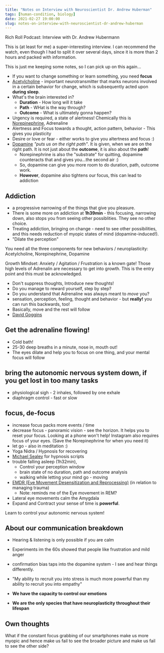 ```yaml
---
title: "Notes on Interview with Neuroscientist Dr. Andrew Huberman"
tags: [human-condition, biology]
date: 2021-02-27 19:00:00
slug: notes-on-interview-with-neuroscientist-dr-andrew-huberman
---
```


<YouTubeEmbed link="https://www.youtube.com/embed/SwQhKFMxmDY" />
<figcaption>Rich Roll Podcast: Interview with Dr. Andrew Hubermann</figcaption>

This is (at least for me) a super-interesting interview. I can recommend the watch, even though I had to split it over several days, since it is more than 2 hours and packed with information.

This is just me keeping some notes, so I can pick up on this again…

* If you want to change something or learn something, you need **focus**
* [Acetylcholine][1] - important neurotransmitter that marks neurons involved in a certain behavior for change, which is subsequently acted upon **during sleep**.
* What's the brain interested in? 
  * **Duration** - How long will it take
  * **Path** - WHat is the way through?
  * **Outcome** - What is ultimately gonna happen?
* Urgency is required, a state of alertness! Chemically this is [Norepinephrine][2], Adrenaline
* Alertness and Focus towards a thought, action pattern, behavior - This gives you plasticity
* Desire or love or fear - either works to give you altertness and focus :)
* [Dopamine][3] _"puts us on the right path"_. It is given, when we are on the right path. It is not just about the **outcome**, it is also about the **path**!
  * Norepinephrine is also the "substrate" for quitting, dopamine counteracts that and gives you...the second air :)
  * So, dopamine can give you more room to do duration, path, outcome work.
  * **However**, dopamine also tightens our focus, this can lead to addiction

## Addiction
*  a progressive narrowing of the things that give you pleasure. 
* There is some more on addiction at **1h39min** - this focusing, narrowing down, also stops you from seeing other possiblities. They see no other choice.
* Treating addiction, bringing on change - need to see other possibilities, and this needs reduction of myopic states of mind (dopamine-induced!).
* "Dilate the perception"

You need all the three components for new behaviors / neuroplasticity: Acetylcholine, Norepinephrine, Dopamine

<Info>Growth Mindset: Anxiety / Agitation / Frustration is a known gate! Those high levels of Adrenalin are necessary to get into growth. This is the entry point and this must be acknowledged.</Info>

* Don't suppress thoughts, Introduce new thoughts!
* Do you manage to reward yourself, step by step?
* Do you understand that Adrenaline was always meant to *move* you?
* sensation, perception, feeling, thought and behavior - but **really!** you can run this backwards, too!
* Basically, move and the rest will follow
* [David Goggins][5]

## Get the adrenaline flowing!
* Cold bath!
* 25-30 deep breaths in a minute, nose in, mouth out!
* The eyes dilate and help you to focus on one thing, and your mental focus will follow

## bring the autonomic nervous system down, if you get lost in too many tasks
* physiological sigh - 2 inhales, followed by one exhale
* diaphragm control - fast or slow

## focus, de-focus
* increase focus packs more events / time
* decrease focus - panoramic vision - see the horizon. It helps you to reset your focus. Looking at a phone won't help! Instagram also requires focus of your eyes. (Save the Norepinephrine for when you need it)
* let go - also in meditation :)
* Yoga Nidra / Hypnosis for recovering
* [Michael Sealey][6] for hypnosis scripts
* trouble falling asleep (1h32min), 
  * Control your perception window
  * brain state of no duration, path and outcome analysis
  * walking while letting your mind go - moving 
* [EMDR (Eye Movement Desensitization and Reprocessing)][4] (in relation to managing trauma)
  * Note: reminds me of the Eye movement in REM?
* Lateral eye movements calm the Amygdala
* Expand and Contract your sense of time is **powerful**.


<Info>Learn to control your autonomic nervous system!</Info>


## About our communication breakdown

* Hearing & listening is only possible if you are calm
* Experiments im the 60s showed that people like frustration and mild anger
* confirmation bias taps into the dopamine system - I see and hear things differently.
* "My ability to recruit you into stress is much more powerful than my ability to recruit you into empathy"


* **We have the capacity to control our emotions**
* **We are the only species that have neuroplasticity throughout their lifespan**

## Own thoughts

What if the constant focus grabbing of our smartphones make us more myopic and hence make us fail to see the broader picture and make us fail to see the other side?

[1]: https://en.wikipedia.org/wiki/Acetylcholine
[2]: https://en.wikipedia.org/wiki/Norepinephrine
[3]: https://en.wikipedia.org/wiki/Dopamine
[4]: https://www.emdria.de/emdr/was-ist-emdr/
[5]: https://davidgoggins.com
[6]: https://www.youtube.com/user/MichaelSealey
